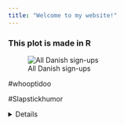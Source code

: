 ```yaml
---
title: "Welcome to my website!"
---
```



### This plot is made in R

![All Danish sign-ups](images/map1.jpeg)

#whooptidoo

#Slapstickhumor

<details>
#asdqwrdfcsaz
</details>

